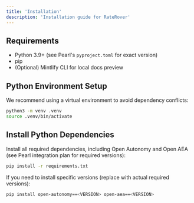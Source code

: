 ```yaml
---
title: 'Installation'
description: 'Installation guide for RateRover'
---
```


## Requirements
- Python 3.9+ (see Pearl's `pyproject.toml` for exact version)
- pip
- (Optional) Mintlify CLI for local docs preview

## Python Environment Setup
We recommend using a virtual environment to avoid dependency conflicts:

```sh
python3 -m venv .venv
source .venv/bin/activate
```

## Install Python Dependencies
Install all required dependencies, including Open Autonomy and Open AEA (see Pearl integration plan for required versions):

```sh
pip install -r requirements.txt
```

If you need to install specific versions (replace with actual required versions):
```sh
pip install open-autonomy==<VERSION> open-aea==<VERSION>
```

